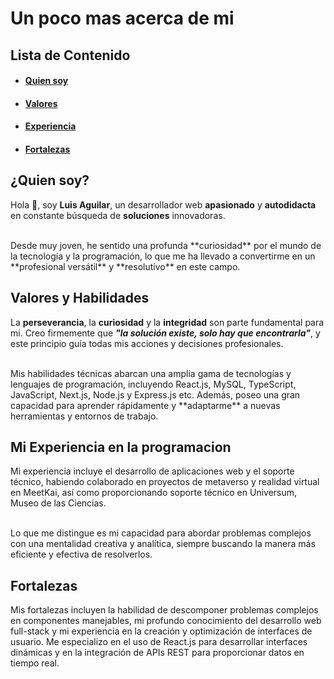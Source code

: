 # Un poco mas acerca de mi

## Lista de Contenido

- #### [Quien soy](#soy)
- #### [Valores](#valores)
- #### [Experiencia](#experiencia)
- #### [Fortalezas](#fortalezas)

## <a name="soy">¿Quien soy?</a>

Hola 👋, soy **Luis Aguilar**, un desarrollador web **apasionado** y **autodidacta** en constante búsqueda de **soluciones** innovadoras.

<br />
Desde muy joven, he sentido una profunda **curiosidad** por el mundo de la tecnología y la programación, lo que me ha llevado
a convertirme en un **profesional versátil** y **resolutivo** en este campo.

## <a name='valores'>Valores y Habilidades</a>

La **perseverancia**, la **curiosidad** y la **integridad** son parte fundamental para mi. Creo firmemente que **_"la solución existe, solo hay que encontrarla"_**, y este principio guía todas mis acciones y decisiones profesionales.

<br />
Mis habilidades técnicas abarcan una amplia gama de tecnologías y lenguajes de programación, incluyendo React.js, MySQL,
TypeScript, JavaScript, Next.js, Node.js y Express.js etc. Además, poseo una gran capacidad para aprender rápidamente y **adaptarme**
a nuevas herramientas y entornos de trabajo.

## <a name='experiencia'>Mi Experiencia en la programacion</a>

Mi experiencia incluye el desarrollo de aplicaciones web y el soporte técnico, habiendo colaborado en proyectos de metaverso y realidad virtual en MeetKai, así como proporcionando soporte técnico en Universum, Museo de las Ciencias.

<br />
Lo que me distingue es mi capacidad para abordar problemas complejos con una mentalidad creativa y analítica, siempre buscando
la manera más eficiente y efectiva de resolverlos.

## <a name='fortalezas'>Fortalezas</a>

Mis fortalezas incluyen la habilidad de descomponer problemas complejos en componentes manejables, mi profundo conocimiento del desarrollo web full-stack y mi experiencia en la creación y optimización de interfaces de usuario. Me especializo en el uso de React.js para desarrollar interfaces dinámicas y en la integración de APIs REST para proporcionar datos en tiempo real.
